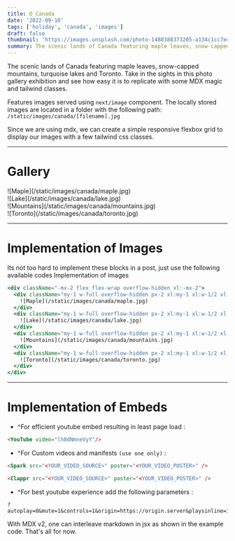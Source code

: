 ```yaml
---
title: O Canada
date: '2022-09-10'
tags: ['holiday', 'canada', 'images']
draft: false
thumbnail: 'https://images.unsplash.com/photo-1488388373205-a134c1cc7e4e?crop=entropy&cs=tinysrgb&fit=crop&fm=jpg&h=480&ixid=MnwxfDB8MXxyYW5kb218MHx8bmF0dXJlLG1vdW50YWlucyx2YWxsZXl8fHx8fHwxNjk3MTk2NDM5&ixlib=rb-4.0.3&q=80&utm_campaign=api-credit&utm_medium=referral&utm_source=unsplash_source&w=854'
summary: The scenic lands of Canada featuring maple leaves, snow-capped mountains, turquoise lakes and Toronto. Take in the sights in this photo gallery exhibition and see how easy it is to replicate with some MDX magic and tailwind classes.
---
```


The scenic lands of Canada featuring maple leaves, snow-capped mountains, turquoise lakes and Toronto. Take in the sights in this photo gallery exhibition and see how easy it is to replicate with some MDX magic and tailwind classes.

Features images served using `next/image` component. The locally stored images are located in a folder with the following path: `/static/images/canada/[filename].jpg`

Since we are using mdx, we can create a simple responsive flexbox grid to display our images with a few tailwind css classes.

---

# Gallery

<div className="-mx-2 flex flex-wrap overflow-hidden xl:-mx-2">
  <div className="my-1 w-full overflow-hidden px-2 xl:my-1 xl:w-1/2 xl:px-2">
    ![Maple](/static/images/canada/maple.jpg)
  </div>
  <div className="my-1 w-full overflow-hidden px-2 xl:my-1 xl:w-1/2 xl:px-2">
    ![Lake](/static/images/canada/lake.jpg)
  </div>
  <div className="my-1 w-full overflow-hidden px-2 xl:my-1 xl:w-1/2 xl:px-2">
    ![Mountains](/static/images/canada/mountains.jpg)
  </div>
  <div className="my-1 w-full overflow-hidden px-2 xl:my-1 xl:w-1/2 xl:px-2">
    ![Toronto](/static/images/canada/toronto.jpg)
  </div>
</div>

<YouTube video="lh8dNmneVyY"/>

---

# Implementation of Images

Its not too hard to implement these blocks in a post, just use the following available codes
Implementation of images
```jsx
<div className="-mx-2 flex flex-wrap overflow-hidden xl:-mx-2">
  <div className="my-1 w-full overflow-hidden px-2 xl:my-1 xl:w-1/2 xl:px-2">
    ![Maple](/static/images/canada/maple.jpg)
  </div>
  <div className="my-1 w-full overflow-hidden px-2 xl:my-1 xl:w-1/2 xl:px-2">
    ![Lake](/static/images/canada/lake.jpg)
  </div>
  <div className="my-1 w-full overflow-hidden px-2 xl:my-1 xl:w-1/2 xl:px-2">
    ![Mountains](/static/images/canada/mountains.jpg)
  </div>
  <div className="my-1 w-full overflow-hidden px-2 xl:my-1 xl:w-1/2 xl:px-2">
    ![Toronto](/static/images/canada/toronto.jpg)
  </div>
</div>
```
---
# Implementation of Embeds
- ^For efficient youtube embed resulting in least page load :
```html
<YouTube video="lh8dNmneVyY"/>
```

- ^For Custom videos and manifests `(use one only)` :
```html
<Spark src="<YOUR_VIDEO_SOURCE>" poster="<YOUR_VIDEO_POSTER>" />

<Clappr src="<YOUR_VIDEO_SOURCE>" poster="<YOUR_VIDEO_POSTER>" />
```

- ^For best youtube experience add the following parameters :
```
?autoplay=0&mute=1&controls=1&origin=https://origin.server&playsinline=1&showinfo=0&rel=0&iv_load_policy=3&modestbranding=1&enablejsapi=1&widgetid=3
```

With MDX v2, one can interleave markdown in jsx as shown in the example code.
That's all for now.

